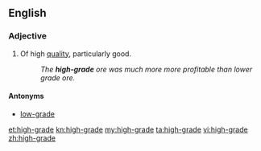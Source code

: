 ==English==

===Adjective===
{{en-adj|-}}

# Of high [[quality]], particularly good.
#: ''The '''high-grade''' ore was much more more profitable than lower grade ore.''

====Antonyms====
* [[low-grade]]

[[et:high-grade]]
[[kn:high-grade]]
[[my:high-grade]]
[[ta:high-grade]]
[[vi:high-grade]]
[[zh:high-grade]]